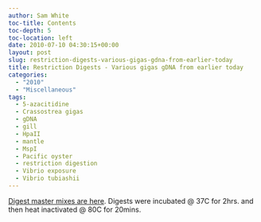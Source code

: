 ```yaml
---
author: Sam White
toc-title: Contents
toc-depth: 5
toc-location: left
date: 2010-07-10 04:30:15+00:00
layout: post
slug: restriction-digests-various-gigas-gdna-from-earlier-today
title: Restriction Digests - Various gigas gDNA from earlier today
categories:
  - "2010"
  - "Miscellaneous"
tags:
  - 5-azacitidine
  - Crassostrea gigas
  - gDNA
  - gill
  - HpaII
  - mantle
  - MspI
  - Pacific oyster
  - restriction digestion
  - Vibrio exposure
  - Vibrio tubiashii
---
```


[Digest master mixes are here](https://spreadsheets.google.com/ccc?key=0AmS_90rPaQMzdHR6WS1CaDh4OGQ4Z2NaNUxOLTMyNFE&hl=en#gid=0). Digests were incubated @ 37C for 2hrs. and then heat inactivated @ 80C for 20mins.

